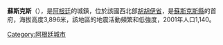 '''蘇斯克斯'''（{{lang-es|Susques}}），是[[阿根廷|阿根廷]]的城鎮，位於該國西北部[[胡胡伊省|胡胡伊省]]，是[[蘇斯克斯縣|蘇斯克斯縣]]的首府，海拔高度3,896米，該地區的地震活動頻繁和低強度，2001年人口1,140。

{{coord|23|25|S|66|29|W|display=title|region:AR_type:city_source:GNS-enwiki}}

{{Argentina-geo-stub}}
[[Category:阿根廷城市|Category:阿根廷城市]]
